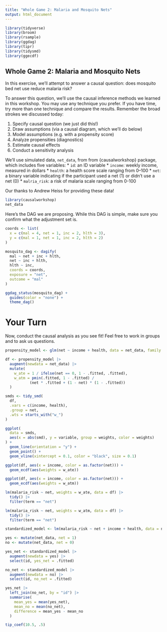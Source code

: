 ```yaml
---
title: "Whole Game 2: Malaria and Mosquito Nets"
output: html_document
---
```


```r
library(tidyverse)
library(broom)
library(rsample)
library(ggdag)
library(tipr)
library(tidysmd)
library(ggecdf)
```

## Whole Game 2: Malaria and Mosquito Nets

In this exercise, we'll attempt to answer a causal question: does mosquito bed net use reduce malaria risk? 

To answer this question, we'll use the causal inference methods we learned in this workshop. You may use any technique you prefer. If you have time, try more than one technique and compare the results. Remember the broad strokes we discussed today: 

1. Specify causal question (we just did this!)
2. Draw assumptions (via a causal diagram, which we'll do below)
3. Model assumptions (e.g. with a propensity score)
4. Analyze propensities (diagnostics)
5. Estimate causal effects 
6. Conduct a sensitivity analysis

We'll use simulated data, `net_data`, from from {causalworkshop} package, which includes five variables: 
* `id`: an ID variable
* `income`: weekly income, measured in dollars
* `health`: a health score scale ranging from 0–100
* `net`: a binary variable indicating if the participant used a net (1) or didn't use a net (0)
* `malria_risk`: a risk of malaria scale ranging from 0-100

Our thanks to Andrew Heiss for providing these data!

```r
library(causalworkshop)
net_data
```

Here's the DAG we are proposing. While this DAG is simple, make sure you confirm what the adjustment set is. 

```r
coords <- list(
  x = c(mal = 4, net = 1, inc = 2, hlth = 3),
  y = c(mal = 1, net = 1, inc = 2, hlth = 2)
)

mosquito_dag <- dagify(
  mal ~ net + inc + hlth,
  net ~ inc + hlth,
  hlth ~ inc,
  coords = coords,
  exposure = "net",
  outcome = "mal"
)

ggdag_status(mosquito_dag) +
  guides(color = "none") +
  theme_dag()
```

# Your Turn

Now, conduct the causal analysis as you see fit! Feel free to work in groups and to ask us questions.

```r
propensity_model <- glm(net ~ income + health, data = net_data, family = binomial())

df <- propensity_model |> 
  augment(newdata = net_data) |> 
  mutate(
    w_ate = 1 / ifelse(net == 0, 1 - .fitted, .fitted),
    w_atm = pmin(.fitted, 1 - .fitted) / 
           (net * .fitted + (1 - net) * (1 - .fitted))
  )

smds <- tidy_smd(
  df,
  .vars = c(income, health),
  .group = net,
  .wts = starts_with("w_")
)

ggplot(
  data = smds,
  aes(x = abs(smd), y = variable, group = weights, color = weights)
) +
  geom_line(orientation = "y") +
  geom_point() + 
  geom_vline(xintercept = 0.1, color = "black", size = 0.1)

ggplot(df, aes(x = income, color = as.factor(net))) +
  geom_ecdf(aes(weights = w_ate))

ggplot(df, aes(x = income, color = as.factor(net))) +
  geom_ecdf(aes(weights = w_atm))

lm(malaria_risk ~ net, weights = w_ate, data = df) |> 
  tidy() |> 
  filter(term == "net")

lm(malaria_risk ~ net, weights = w_atm, data = df) |> 
  tidy() |> 
  filter(term == "net")
```

```r
standardized_model <- lm(malaria_risk ~ net + income + health, data = net_data)

yes <- mutate(net_data, net = 1)
no <- mutate(net_data, net = 0)

yes_net <- standardized_model |> 
  augment(newdata = yes) |> 
  select(id, yes_net = .fitted)

no_net <- standardized_model |> 
  augment(newdata = no) |> 
  select(id, no_net = .fitted)

yes_net |> 
  left_join(no_net, by = "id") |> 
  summarise(
    mean_yes = mean(yes_net),
    mean_no = mean(no_net),
    difference = mean_yes - mean_no
  )
```

```r
tip_coef(10.5, .5)
```




